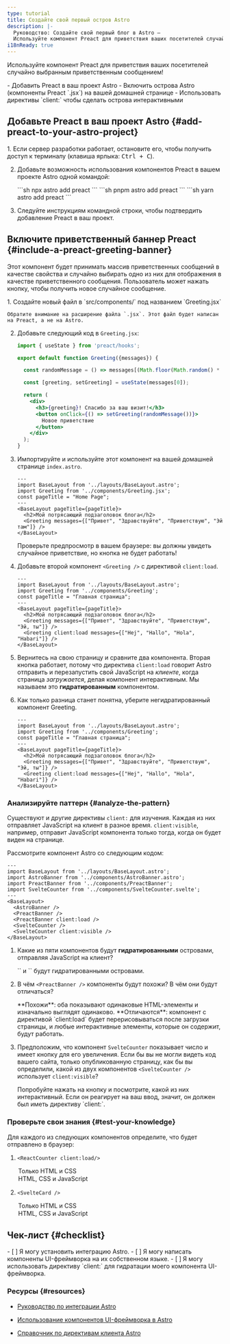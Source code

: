 ```yaml
---
type: tutorial
title: Создайте свой первый остров Astro
description: |-
  Руководство: Создайте свой первый блог в Astro —
  Используйте компонент Preact для приветствия ваших посетителей случайно выбранным сообщением
i18nReady: true
---
```


 Используйте компонент Preact для приветствия ваших посетителей случайно выбранным приветственным сообщением!

<PreCheck>
  - Добавить Preact в ваш проект Astro
  - Включить острова Astro (компоненты Preact `.jsx`) на вашей домашней странице
  - Использовать директивы `client:` чтобы сделать острова интерактивными
</PreCheck>

## Добавьте Preact в ваш проект Astro \{#add-preact-to-your-astro-project\}

<Steps>
1. Если сервер разработки работает, остановите его, чтобы получить доступ к терминалу (клавиша ярлыка: <kbd>Ctrl + C</kbd>).

2. Добавьте возможность использования компонентов Preact в вашем проекте Astro одной командой:

    <PackageManagerTabs>
      <Fragment slot="npm">
        ```sh
        npx astro add preact
        ```
      </Fragment>
      <Fragment slot="pnpm">
        ```sh
        pnpm astro add preact
        ```
      </Fragment>
      <Fragment slot="yarn">
        ```sh
        yarn astro add preact
        ```
      </Fragment>
    </PackageManagerTabs>

3. Следуйте инструкциям командной строки, чтобы подтвердить добавление Preact в ваш проект.
</Steps>


## Включите приветственный баннер Preact \{#include-a-preact-greeting-banner\}

Этот компонент будет принимать массив приветственных сообщений в качестве свойства и случайно выбирать одно из них для отображения в качестве приветственного сообщения. Пользователь может нажать кнопку, чтобы получить новое случайное сообщение.

<Steps>
1. Создайте новый файл в `src/components/` под названием `Greeting.jsx`

    Обратите внимание на расширение файла `.jsx`. Этот файл будет написан на Preact, а не на Astro.

2. Добавьте следующий код в `Greeting.jsx`:

    ```jsx title="src/components/Greeting.jsx"
    import { useState } from 'preact/hooks';

    export default function Greeting({messages}) {

      const randomMessage = () => messages[(Math.floor(Math.random() * messages.length))];

      const [greeting, setGreeting] = useState(messages[0]);

      return (
        <div>
          <h3>{greeting}! Спасибо за ваш визит!</h3>
          <button onClick={() => setGreeting(randomMessage())}>
            Новое приветствие
          </button>
        </div>
      );
    }
    ```

3. Импортируйте и используйте этот компонент на вашей домашней странице `index.astro`.

    ```astro title="src/pages/index.astro" ins={3,8}
    ---
    import BaseLayout from '../layouts/BaseLayout.astro';
    import Greeting from '../components/Greeting.jsx';
    const pageTitle = "Home Page";
    ---
    <BaseLayout pageTitle={pageTitle}>
      <h2>Мой потрясающий подзаголовок блога</h2>
      <Greeting messages={["Привет", "Здравствуйте", "Приветствую", "Эй там"]} />
    </BaseLayout>
    ```

    Проверьте предпросмотр в вашем браузере: вы должны увидеть случайное приветствие, но кнопка не будет работать!


4. Добавьте второй компонент `<Greeting />` с директивой `client:load`.

    ```astro title="src/pages/index.astro" ins={9} "client:load"
    ---
    import BaseLayout from '../layouts/BaseLayout.astro';
    import Greeting from '../components/Greeting';
    const pageTitle = "Главная страница";
    ---
    <BaseLayout pageTitle={pageTitle}>
      <h2>Мой потрясающий подзаголовок блога</h2>
      <Greeting messages={["Привет", "Здравствуйте", "Приветствую", "Эй, ты"]} />
      <Greeting client:load messages={["Hej", "Hallo", "Hola", "Habari"]} />
    </BaseLayout>
    ```

  5. Вернитесь на свою страницу и сравните два компонента. Вторая кнопка работает, потому что директива `client:load` говорит Astro отправить и перезапустить свой JavaScript на _клиенте_, когда страница _загружается_, делая компонент интерактивным. Мы называем это **гидратированным** компонентом.

  6. Как только разница станет понятна, уберите негидратированный компонент Greeting.


      ```astro title="src/pages/index.astro" del={8} "client:load"
      ---
      import BaseLayout from '../layouts/BaseLayout.astro';
      import Greeting from '../components/Greeting';
      const pageTitle = "Главная страница";
      ---
      <BaseLayout pageTitle={pageTitle}>
        <h2>Мой потрясающий подзаголовок блога</h2>
        <Greeting messages={["Привет", "Здравствуйте", "Приветствую", "Эй, ты"]} />
        <Greeting client:load messages={["Hej", "Hallo", "Hola", "Habari"]} />
      </BaseLayout>
      ```
</Steps>

<Box icon="question-mark">

### Анализируйте паттерн \{#analyze-the-pattern\}

Существуют и другие директивы `client:` для изучения. Каждая из них отправляет JavaScript на клиент в разное время. `client:visible`, например, отправит JavaScript компонента только тогда, когда он будет виден на странице.

Рассмотрите компонент Astro со следующим кодом:

```astro
---
import BaseLayout from '../layouts/BaseLayout.astro';
import AstroBanner from '../components/AstroBanner.astro';
import PreactBanner from '../components/PreactBanner';
import SvelteCounter from '../components/SvelteCounter.svelte';
---
<BaseLayout>
  <AstroBanner />
  <PreactBanner />
  <PreactBanner client:load />
  <SvelteCounter />
  <SvelteCounter client:visible />
</BaseLayout>
```

1. Какие из пяти компонентов будут **гидратированными** островами, отправляя JavaScript на клиент?

    <p>
      <Spoiler>`<PreactBanner client:load />` и `<SvelteCounter client:visible />` будут гидратированными островами.</Spoiler>
    </p>

2. В чём `<PreactBanner />` компоненты будут похожи? В чём они будут отличаться?

    <p>
      <Spoiler>**Похожи**: оба показывают одинаковые HTML-элементы и изначально выглядят одинаково. **Отличаются**: компонент с директивой `client:load` будет перерисовываться после загрузки страницы, и любые интерактивные элементы, которые он содержит, будут работать.</Spoiler>
    </p>

3. Предположим, что компонент `SvelteCounter` показывает число и имеет кнопку для его увеличения. Если бы вы не могли видеть код вашего сайта, только опубликованную страницу, как бы вы определили, какой из двух компонентов `<SvelteCounter />` использует `client:visible`?

    <p>
      <Spoiler>Попробуйте нажать на кнопку и посмотрите, какой из них интерактивный. Если он реагирует на ваш ввод, значит, он должен был иметь директиву `client:`.</Spoiler>
    </p>
</Box>



<Box icon="question-mark">

### Проверьте свои знания \{#test-your-knowledge\}

Для каждого из следующих компонентов определите, что будет отправлено в браузер:

1. `<ReactCounter client:load/>`

    <MultipleChoice>
      <Option>
        Только HTML и CSS
      </Option>
      <Option isCorrect>
        HTML, CSS и JavaScript
      </Option>
    </MultipleChoice>

2. `<SvelteCard />`

    <MultipleChoice>
      <Option  isCorrect>
        Только HTML и CSS
      </Option>
      <Option>
        HTML, CSS и JavaScript
      </Option>
    </MultipleChoice>
</Box>

<Box icon="check-list">

## Чек-лист \{#checklist\}

<Checklist>
- [ ] Я могу установить интеграцию Astro.
- [ ] Я могу написать компоненты UI-фреймворка на их собственном языке.
- [ ] Я могу использовать директиву `client:` для гидратации моего компонента UI-фреймворка.
</Checklist>
</Box>

### Ресурсы \{#resources\}

- [Руководство по интеграции Astro](/ru/guides/integrations-guide/)

- [Использование компонентов UI-фреймворка в Astro](/ru/guides/framework-components/#using-framework-components)

- [Справочник по директивам клиента Astro](/ru/reference/directives-reference/#client-directives)

